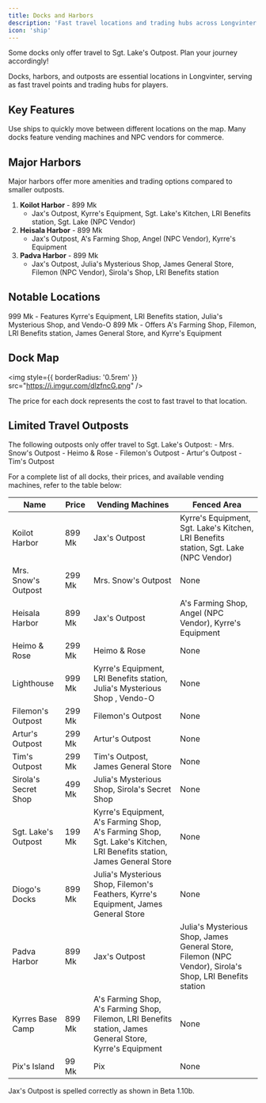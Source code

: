 ```yaml
---
title: Docks and Harbors
description: 'Fast travel locations and trading hubs across Longvinter.'
icon: 'ship'
---
```


<Warning>
  Some docks only offer travel to Sgt. Lake's Outpost. Plan your journey accordingly!
</Warning>

Docks, harbors, and outposts are essential locations in Longvinter, serving as fast travel points and trading hubs for players.

## Key Features

<CardGroup cols={2}>
  <Card title="Fast Travel" icon="ship">
    Use ships to quickly move between different locations on the map.
  </Card>
  <Card title="Trading Hubs" icon="store">
    Many docks feature vending machines and NPC vendors for commerce.
  </Card>
</CardGroup>

## Major Harbors

<Tip>
  Major harbors offer more amenities and trading options compared to smaller outposts.
</Tip>

1. **Koilot Harbor** - 899 Mk
   - Jax's Outpost, Kyrre's Equipment, Sgt. Lake's Kitchen, LRI Benefits station, Sgt. Lake (NPC Vendor)
2. **Heisala Harbor** - 899 Mk
   - Jax's Outpost, A's Farming Shop, Angel (NPC Vendor), Kyrre's Equipment
3. **Padva Harbor** - 899 Mk
   - Jax's Outpost, Julia's Mysterious Shop, James General Store, Filemon (NPC Vendor), Sirola's Shop, LRI Benefits station

## Notable Locations

<CardGroup cols={2}>
  <Card title="Lighthouse" icon="lighthouse">
    999 Mk - Features Kyrre's Equipment, LRI Benefits station, Julia's Mysterious Shop, and Vendo-O
  </Card>
  <Card title="Kyrres Base Camp" icon="tent">
    899 Mk - Offers A's Farming Shop, Filemon, LRI Benefits station, James General Store, and Kyrre's Equipment
  </Card>
</CardGroup>

## Dock Map

<img
  style={{ borderRadius: '0.5rem' }}
  src="https://i.imgur.com/dlzfncG.png"
/>

<Note>
  The price for each dock represents the cost to fast travel to that location.
</Note>

## Limited Travel Outposts

<Info>
  The following outposts only offer travel to Sgt. Lake's Outpost:
  - Mrs. Snow's Outpost
  - Heimo & Rose
  - Filemon's Outpost
  - Artur's Outpost
  - Tim's Outpost
</Info>

For a complete list of all docks, their prices, and available vending machines, refer to the table below:

| Name | Price | Vending Machines | Fenced Area |
| ---- | ----- | ---------------- | ----------- |
| Koilot Harbor | 899 Mk | Jax's Outpost | Kyrre's Equipment, Sgt. Lake's Kitchen, LRI Benefits station, Sgt. Lake (NPC Vendor) |
| Mrs. Snow's Outpost | 299 Mk | Mrs. Snow's Outpost | None |
| Heisala Harbor | 899 Mk | Jax's Outpost | A's Farming Shop, Angel (NPC Vendor), Kyrre's Equipment |
| Heimo & Rose | 299 Mk | Heimo & Rose | None |
| Lighthouse | 999 Mk | Kyrre's Equipment, LRI Benefits station, Julia's Mysterious Shop , Vendo-O | None |
| Filemon's Outpost | 299 Mk | Filemon's Outpost | None |
| Artur's Outpost | 299 Mk | Artur's Outpost | None |
| Tim's Outpost | 299 Mk | Tim's Outpost, James General Store | None |
| Sirola's Secret Shop | 499 Mk | Julia's Mysterious Shop, Sirola's Secret Shop | None |
| Sgt. Lake's Outpost | 199 Mk | Kyrre's Equipment, A's Farming Shop, A's Farming Shop, Sgt. Lake's Kitchen, LRI Benefits station, James General Store | None |
| Diogo's Docks | 899 Mk | Julia's Mysterious Shop, Filemon's Feathers, Kyrre's Equipment, James General Store | None |
| Padva Harbor | 899 Mk | Jax's Outpost | Julia's Mysterious Shop, James General Store, Filemon (NPC Vendor), Sirola's Shop, LRI Benefits station |
| Kyrres Base Camp | 899 Mk | A's Farming Shop, A's Farming Shop, Filemon, LRI Benefits station, James General Store, Kyrre's Equipment | None |
| Pix's Island | 99 Mk | Pix | None |

<Note>
  Jax's Outpost is spelled correctly as shown in Beta 1.10b.
</Note>
